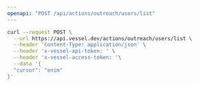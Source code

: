 ```yaml
---
openapi: "POST /api/actions/outreach/users/list"
---
```


<RequestExample>

```bash Request
curl --request POST \
  --url https://api.vessel.dev/actions/outreach/users/list \
  --header 'Content-Type: application/json' \
  --header 'x-vessel-api-token: ' \
  --header 'x-vessel-access-token: '\
  --data '{
  "cursor": "enim"
}'
```

</RequestExample>
